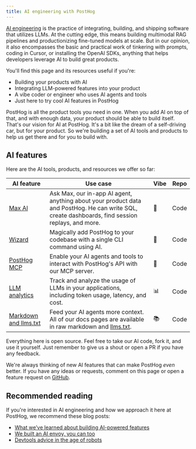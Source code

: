 ```yaml
---
title: AI engineering with PostHog
---
```



[AI engineering](https://www.latent.space/p/ai-engineer) is the practice of integrating, building, and shipping software that utilizes LLMs. At the cutting edge, this means building multimodal RAG pipelines and productionizing fine-tuned models at scale. But in our opinion, it also encompasses the basic and practical work of tinkering with prompts, coding in Cursor, or installing the OpenAI SDKs, anything that helps developers leverage AI to build great products.

You'll find this page and its resources useful if you're:

- Building your products with AI 
- Integrating LLM-powered features into your product
- A vibe coder or engineer who uses AI agents and tools
- Just here to try cool AI features in PostHog

PostHog is all the product tools you need in one. When you add AI on top of that, and with enough data, your product should be able to build itself. That's our vision for AI at PostHog. It's a bit like the dream of a self-driving car, but for your product. So we're building a set of AI tools and products to help us get there and for you to build with.

## AI features

Here are the AI tools, products, and resources we offer so far:

| AI feature | Use case | Vibe | Repo |
|------------|-------------|------|------|
| [Max AI](/docs/max-ai) | Ask Max, our in-app AI agent, anything about your product data and PostHog. He can write SQL, create dashboards, find session replays, and more. | 🤖 | <Link to="https://github.com/PostHog/posthog/tree/master/ee/hogai" external>Code</Link> |
| [Wizard](/docs/ai-engineering/wizard) | Magically add PostHog to your codebase with a single CLI command using AI. | 🧙 | <Link to="https://github.com/PostHog/wizard" external>Code</Link> |
| [PostHog MCP](/docs/model-context-protocol) | Enable your AI agents and tools to interact with PostHog's API with our MCP server.  | 🧰 | <Link to="https://github.com/PostHog/mcp" external>Code</Link> |
| [LLM analytics](/docs/llm-analytics) | Track and analyze the usage of LLMs in your applications, including token usage, latency, and cost. | 📊 | <Link to="https://github.com/PostHog/posthog/tree/afb5f4f8bbb39c74c2dd4598523246d9b7fcd160/products/llm_observability" external>Code</Link> |
| [Markdown and llms.txt](/docs/ai-engineering/markdown-llms-txt) | Feed your AI agents more context. All of our docs pages are available in raw markdown and [llms.txt](https://posthog.com/llms.txt). | 📚 | <Link to="https://github.com/PostHog/posthog.com/blob/master/gatsby/rawMarkdownUtils.ts" external>Code</Link> |

Everything here is open source. Feel free to take our AI code, fork it, and use it yourself. Just remember to give us a shout or open a PR if you have any feedback.

<CalloutBox icon="IconLightBulb" title="Have ideas?" type="fyi">

We're always thinking of new AI features that can make PostHog *even* better. If you have any ideas or requests, comment on this page or open a feature request on [GitHub](https://github.com/PostHog/posthog/issues/new?template=feature_request.yml).

</CalloutBox>

## Recommended reading 

If you're interested in AI engineering and how we approach it here at PostHog, we recommend these blog posts:

- [What we’ve learned about building AI-powered features](https://newsletter.posthog.com/p/what-weve-learned-about-building)
- [We built an AI envoy, you can too](/blog/envoy-wizard-llm-agent)
- [Devtools advice in the age of robots](/blog/devtools-advice-agent-llm)
